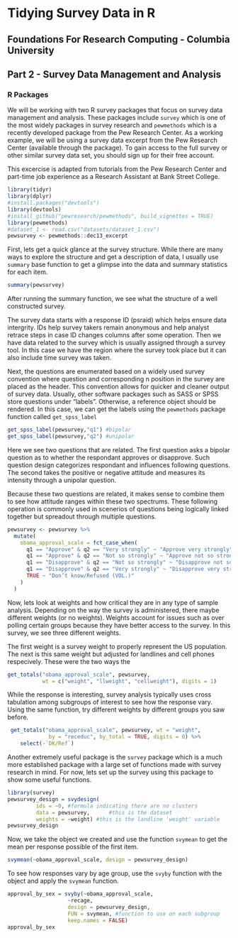 Tidying Survey Data in R
======================

Foundations For Research Computing - Columbia University
--------------------------------

## Part 2 - Survey Data Management and Analysis 

### R Packages

We will be working with two R survey packages that focus on survey data management and analysis. These packages include `survey` which is one of the most widely packages in survey research and `pewmethods` which is a recently developed package from the Pew Research Center. As a working example, we will be using a survey data excerpt from the Pew Research Center (available through the package). To gain access to the full survey or other similar survey data set, you should sign up for their free account.

This excercise is adapted from tutorials from the Pew Research Center and part-time job experience as a Research Assistant at Bank Street College.


```r
library(tidyr)
library(dplyr)
#install.packages("devtools")
library(devtools)
#install_github("pewresearch/pewmethods", build_vignettes = TRUE)
library(pewmethods)
#dataset_1 <- read.csv("datasets/dataset_1.csv")
pewsurvey <- pewmethods::dec13_excerpt
```

First, lets get a quick glance at the survey structure. While there are many ways to explore the structure and get a description of data, I usually use `summary` base function to get a glimpse into the data and summary statistics for each item. 

```r
summary(pewsurvey)
```

After running the summary function, we see what the structure of a well constructed survey. 

The survey data starts with a response ID (psraid) which helps ensure data intergrity. IDs help survey takers remain anonymous and help analyst retrace steps in case ID changes columns after some operation. Then we have data related to the survey which is usually assigned through a survey tool. In this case we have the region where the survey took place but it can also include time survey was taken.

Next, the questions are enumerated based on a widely used survey convention where question and corresponding n position in the survey are placed as the header. This convention allows for quicker and cleaner output of survey data. Usually, other software packages such as SASS or SPSS store questions under "labels". Otherwise, a reference object should be rendered. In this case, we can get the labels using the `pewmethods` package function called `get_spss_label`  

```r
get_spss_label(pewsurvey,"q1") #bipolar 
get_spss_label(pewsurvey,"q2") #unipolar
```

Here we see two questions that are related. The first question asks a bipolar question as to whether the respondant approves or disapprove. Such question design categorizes respondant and influences following questions. The second takes the positive or negative attitude and measures its intensity through a unipolar question. 

Because these two questions are related, it makes sense to combine them to see how attitude ranges within these two spectrums. These following operation is commonly used in scenerios of questions being logically linked together but spreadout through multiple questions.  

```r
pewsurvey <- pewsurvey %>%
  mutate(
    obama_approval_scale = fct_case_when(
      q1 == "Approve" & q2 == "Very strongly" ~ "Approve very strongly",
      q1 == "Approve" & q2 == "Not so strongly" ~ "Approve not so strongly", 
      q1 == "Disapprove" & q2 == "Not so strongly" ~ "Disapprove not so strongly",
      q1 == "Disapprove" & q2 == "Very strongly" ~ "Disapprove very strongly",
      TRUE ~ "Don’t know/Refused (VOL.)"
    )
  )
```

Now, lets look at weights and how critical they are in any type of sample analysis. Depending on the way the survey is administered, there maybe different weights (or no weights). Weights account for issues such as over polling certain groups because they have better access to the survey. In this survey, we see three different weights.

The first weight is a survey weight to properly represent the US population. The next is this same weight but adjusted for landlines and cell phones respecively. These were the two ways the

```r
get_totals("obama_approval_scale", pewsurvey, 
           wt = c("weight", "llweight", "cellweight"), digits = 1)
```

While the response is interesting, survey analysis typically uses cross tabulation among subgroups of interest to see how the response vary. Using the same function, try different weights by different groups you saw before. 

```r
 get_totals("obama_approval_scale", pewsurvey, wt = "weight", 
             by = "receduc", by_total = TRUE, digits = 0) %>%
    select(-`DK/Ref`)
```

Another extremely useful package is the `survey` package which is a much more established package with a large set of functions made with survey research in mind. For now, lets set up the survey using this package to show some useful functions.

```r
library(survey)
pewsurvey_design = svydesign(
         ids = ~0, #formula indicating there are no clusters  
         data = pewsurvey,      #this is the dataset 
         weights = ~weight) #this is the landline 'weight' variable
pewsurvey_design
```

Now, we take the object we created and use the function `svymean` to get the mean per response possible of the first item.

```r
svymean(~obama_approval_scale, design = pewsurvey_design)
```

To see how responses vary by age group, use the `svyby` function with the object and apply the `svymean` function.

```r
approval_by_sex = svyby(~obama_approval_scale,
                   ~recage,
                   design = pewsurvey_design,
                   FUN = svymean, #function to use on each subgroup
                   keep.names = FALSE) 
approval_by_sex
```